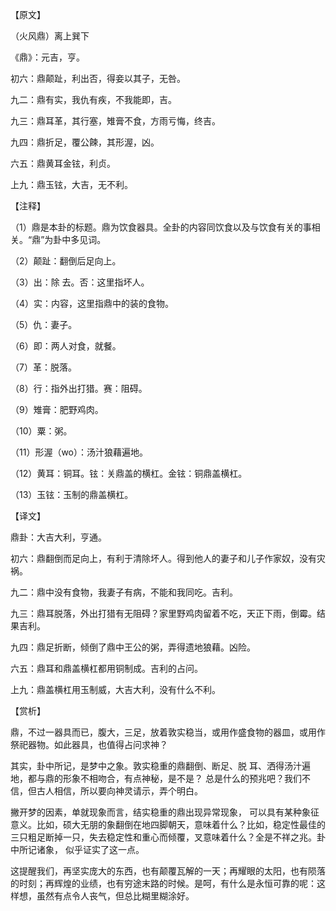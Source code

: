 

【原文】

（火风鼎）离上巽下

《鼎》：元吉，亨。

初六：鼎颠趾，利出否，得妾以其子，无咎。

九二：鼎有实，我仇有疾，不我能即，吉。

九三：鼎耳革，其行塞，雉膏不食，方雨亏悔，终吉。

九四：鼎折足，覆公餗，其形渥，凶。

六五：鼎黄耳金铉，利贞。

上九：鼎玉铉，大吉，无不利。

【注释】

（1）鼎是本卦的标题。鼎为饮食器具。全卦的内容同饮食以及与饮食有关的事相关。“鼎”为卦中多见词。

（2）颠趾：翻倒后足向上。

（3）出：除 去。否：这里指坏人。

（4）实：内容，这里指鼎中的装的食物。

（5）仇：妻子。

（6）即：两人对食，就餐。

（7）革：脱落。

（8）行：指外出打猎。赛：阻碍。

（9）雉膏：肥野鸡肉。

（10）粟：粥。

（11）形渥（wo）：汤汁狼藉遍地。

（12）黄耳：铜耳。铉：关鼎盖的横杠。金铉：铜鼎盖横杠。

（13）玉铉：玉制的鼎盖横杠。

【译文】

鼎卦：大吉大利，亨通。

初六：鼎翻倒而足向上，有利于清除坏人。得到他人的妻子和儿子作家奴，没有灾祸。

九二：鼎中没有食物，我妻子有病，不能和我同吃。吉利。

九三：鼎耳脱落，外出打猎有无阻碍？家里野鸡肉留着不吃，天正下雨，倒霉。结果吉利。

九四：鼎足折断，倾倒了鼎中王公的粥，弄得遗地狼藉。凶险。

六五：鼎耳和鼎盖横杠都用铜制成。吉利的占问。

上九：鼎盖横杠用玉制威，大吉大利，没有什么不利。

【赏析】

鼎，不过一器具而已，腹大，三足，放着敦实稳当，或用作盛食物的器皿，或用作祭祀器物。如此器具，也值得占问求神？

其实，卦中所记，是梦中之象。敦实稳重的鼎翻倒、断足、脱 耳、洒得汤汁遍地，都与鼎的形象不相吻合，有点神秘，是不是？ 总是什么的预兆吧？我们不信，但古人相信，所以要向神灵请示，弄个明白。

撇开梦的因素，单就现象而言，结实稳重的鼎出现异常现象， 可以具有某种象征意义。比如，硕大无朋的象翻倒在地四脚朝天，意味着什么？比如，稳定性最佳的三只粗足断掉一只，失去稳定性和重心而倾覆，叉意味着什么？全是不祥之兆。卦中所记诸象， 似乎证实了这一点。

这提醒我们，再坚实庞大的东西，也有颠覆瓦解的一天；再耀眼的太阳，也有陨落的时刻；再辉煌的业绩，也有穷途末路的时候。是呵，有什么是永恒可靠的呢：这样想，虽然有点令人丧气，但总比糊里糊涂好。

